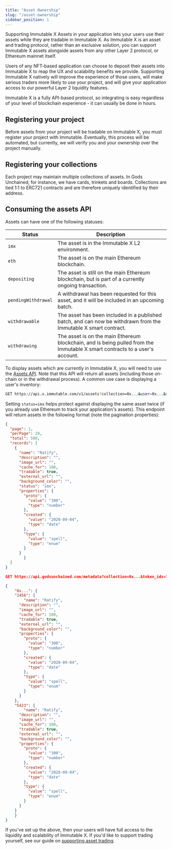 ```yaml
---
title: "Asset Ownership"
slug: "/asset-ownership"
sidebar_position: 1
---
```

Supporting Immutable X Assets in your application lets your users use their assets while they are tradable in Immutable X. As Immutable X is an asset and trading protocol, rather than an exclusive solution, you can support Immutable X assets alongside assets from any other Layer 2 protocol, or Ethereum mainnet itself.

Users of any NFT-based application can choose to deposit their assets into Immutable X to reap the UX and scalability benefits we provide. Supporting Immutable X natively will improve the experience of those users, will make serious traders more likely to use your project, and will give your application access to our powerful Layer 2 liquidity features.

Immutable X is a fully API-based protocol, so integrating is easy regardless of your level of blockchain experience - it can usually be done in hours.

## Registering your project
Before assets from your project will be tradable on Immutable X, you must register your project with Immutable. Eventually, this process will be automated, but currently, we will verify you and your ownership over the project manually.

## Registering your collections
Each project may maintain multiple collections of assets. In Gods Unchained, for instance, we have cards, trinkets and boards. Collections are tied 1:1 to ERC721 contracts and are therefore uniquely identified by their address. 

## Consuming the assets API
Assets can have one of the following statuses:
<table>
  <thead>
  <tr>
    <th>
      Status
    </th>
    <th>
      Description
    </th>
  </tr>
  </thead>
  <tbody>
  <tr>
    <td>
      <code>imx</code>
    </td>
    <td>
      The asset is in the Immutable X L2 environment.
    </td>
  </tr>
  <tr>
    <td>
      <code>eth</code>
    </td>
    <td>
      The asset is on the main Ethereum blockchain.
    </td>
  </tr>
  <tr>
    <td>
      <code>depositing</code>
    </td>
    <td>
      The asset is still on the main Ethereum blockchain, but is part of a currently ongoing transaction.
    </td>
  </tr>
  <tr>
    <td>
      <code>pendingWithdrawal</code>
    </td>
    <td>
      A withdrawal has been requested for this asset, and it will be included in an upcoming batch.
    </td>
  </tr>
  <tr>
    <td>
      <code>withdrawable</code>
    </td>
    <td>
      The asset has been included in a published batch, and can now be withdrawn from the Immutable X smart contract.
    </td>
  </tr>
  <tr>
    <td>
      <code>withdrawing</code>
    </td>
    <td>
      The asset is on the main Ethereum blockchain, and is being pulled from the Immutable X smart contracts to a user's account.
    </td>
  </tr>
  </tbody>
</table>


To display assets which are currently in Immutable X, you will need to use the [Assets API](ref:get_v1-assets-1). Note that this API will return all assets (including those on-chain or in the withdrawal process). A common use case is displaying a user's inventory:
```bash
GET https://api.x.immutable.com/v1/assets?collection=0x...&user=0x...&status=imx
```

Setting `status=imx` helps protect against displaying the same asset twice (if you already use Ethereum to track your application's assets). This endpoint will return assets in the following format (note the pagination properties):
```json
{
  "page": 1,
  "perPage": 20,
  "total": 500,
  "records": [
    {
      "name": "Ratify",
      "description": "",
      "image_url": "",
      "cache_for": 100,
      "tradable": true,
      "external_url": "",
      "background_color": "",
      "status": "imx",
      "properties": {
        "proto": {
          "value": "300",
          "type": "number"
        },
        "created": {
          "value": "2020-09-04",
          "type": "date"
        },
        "type": {
          "value": "spell",
          "type": "enum"
        }
      }
        }
  ]
}
```

```json title="Gods Unchained metadata endpoint"
GET https://api.godsunchained.com/metadata?collection=0x...&token_ids=1456,5423

{
    "0x...": {
    "1456": {
        "name": "Ratify",
      "description": "",
      "image_url": "",
      "cache_for": 100,
      "tradable": true,
      "external_url": "",
      "background_color": "",
      "properties": {
        "proto": {
          "value": "300",
          "type": "number"
        },
        "created": {
          "value": "2020-09-04",
          "type": "date"
        },
        "type": {
          "value": "spell",
          "type": "enum"
        }
      }
    },
    "5423": {
        "name": "Ratify",
      "description": "",
      "image_url": "",
      "cache_for": 100,
      "tradable": true,
      "external_url": "",
      "background_color": "",
      "properties": {
        "proto": {
          "value": "300",
          "type": "number"
        },
        "created": {
          "value": "2020-09-04",
          "type": "date"
        },
        "type": {
          "value": "spell",
          "type": "enum"
        }
      }
    }
    }
}
```
If you've set up the above, then your users will have full access to the liquidity and scalability of Immutable X. If you'd like to support trading yourself, see our guide on [supporting asset trading](doc:trading-assets).